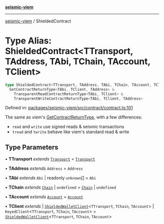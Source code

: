 [**seismic-viem**](/seismic-viem/README.mdx)

---

[seismic-viem](/seismic-viem/globals.mdx) / ShieldedContract

# Type Alias: ShieldedContract\<TTransport, TAddress, TAbi, TChain, TAccount, TClient\>

```ts
type ShieldedContract<TTransport, TAddress, TAbi, TChain, TAccount, TClient> =
  GetContractReturnType<TAbi, TClient, TAddress> &
    TransparentReadContractReturnType<TAbi, TClient> &
    TransparentWriteContractReturnType<TAbi, TClient, TAddress>
```

Defined in: [packages/seismic-viem/src/contract/contract.ts:101](https://github.com/SeismicSystems/seismic-client/blob/e8122c87fd8029044309fb1fb7eeb938d5015e19/packages/seismic-viem/src/contract/contract.ts#L101)

The same as viem's [GetContractReturnType](https://viem.sh/docs/contract/getContract.html#with-wallet-client), with a few differences:

- `read` and `write` use signed reads & seismic transactions
- `tread` and `twrite` behave like viem's standard read & write

## Type Parameters

• **TTransport** _extends_ [`Transport`](https://github.com/wevm/viem) = [`Transport`](https://github.com/wevm/viem)

• **TAddress** _extends_ `Address` = `Address`

• **TAbi** _extends_ `Abi` \| readonly `unknown`[] = `Abi`

• **TChain** _extends_ [`Chain`](https://github.com/wevm/viem) \| `undefined` = [`Chain`](https://github.com/wevm/viem) \| `undefined`

• **TAccount** _extends_ [`Account`](https://github.com/wevm/viem) = [`Account`](https://github.com/wevm/viem)

• **TClient** _extends_
\| [`ShieldedWalletClient`](/seismic-viem/type-aliases/ShieldedWalletClient.mdx)\<`TTransport`, `TChain`, `TAccount`\>
\| `KeyedClient`\<`TTransport`, `TChain`, `TAccount`\> = [`ShieldedWalletClient`](/seismic-viem/type-aliases/ShieldedWalletClient.mdx)\<`TTransport`, `TChain`, `TAccount`\>
